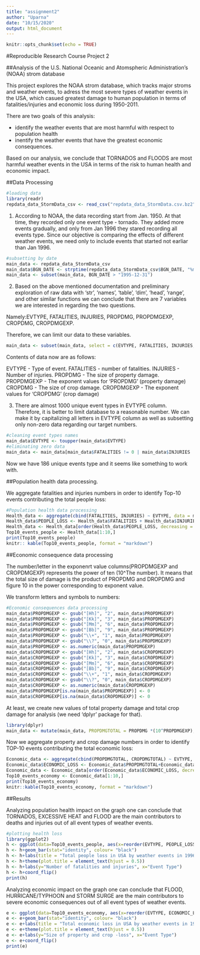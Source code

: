 ```yaml
---
title: "assignment2"
author: "Uparna"
date: "10/15/2020"
output: html_document
---
```


```r
knitr::opts_chunk$set(echo = TRUE)
```
#Reproducible Research Course Project 2


##Analysis of the U.S. National Oceanic and Atomspheric Administration's (NOAA) strom database


This project explores the NOAA strom database, which tracks major stroms and weather events, to adress the most severe types of weather events in the USA, which casued greatest damage to human population in terms of fatalities/injuries and economic loss during 1950-2011.





There are two goals of this analysis:

- identify the weather events that are most harmful with respect to population health
- inentify the weather events that have the greatest economic consequences. 


Based on our analysis, we conclude that TORNADOS and FLOODS are most harmful weather events in the USA in terms of the risk to human health and economic impact.


##Data Processing 


```r
#loading data
library(readr)
repdata_data_StormData_csv <- read_csv("repdata_data_StormData.csv.bz2")

```

  1. According to NOAA, the data recording start from Jan. 1950. At that time, they recorded only one event type - tornado. They added more events gradually, and only from Jan 1996 they stared recording all events type. Since our objective is comparing the effects of different weather events, we need only to include events that started not earliar than Jan 1996.

```r
#subsetting by date
main_data <- repdata_data_StormData_csv
main_data$BGN_DATE <- strptime(repdata_data_StormData_csv$BGN_DATE, "%m/%d/%Y %H:%M:%S")
main_data <- subset(main_data, BGN_DATE > "1995-12-31")

```


  2. Based on the above mentioned documentation and preliminary exploration of raw data with 'str', 'names', 'table', 'dim', 'head', 'range', and other similar functions we can conclude that there are 7 variables we are interested in regarding the two questions.

Namely:EVTYPE, FATALITIES, INJURIES, PROPDMG, PROPDMGEXP, CROPDMG, CROPDMGEXP. 

Therefore, we can limit our data to these variables.


```r
main_data <- subset(main_data, select = c(EVTYPE, FATALITIES, INJURIES, PROPDMG, PROPDMGEXP,CROPDMG, CROPDMGEXP))

```



Contents of data now are as follows:

EVTYPE - Type of event.
FATALITIES - number of fatalities.
INJURIES - Number of injuries.
PROPDMG -  The size of property damage.
PROPDMGEXP - The exponent values for 'PROPDMG' (property damage)
CROPDMG - The size of crop damage.
CROPDMGEXP - The exponent values for 'CROPDMG' (crop damage)


  3. There are almost 1000 unique event types in EVTYPE column. Therefore, it is better to limit database to a reasonable number. We can make it by capitalizing all letters in EVTYPE column as well as subsetting only non-zero data regarding our target numbers.

```r
#cleaning event types names
main_data$EVTYPE <- toupper(main_data$EVTYPE)
#eliminating zero data
main_data <- main_data[main_data$FATALITIES != 0 | main_data$INJURIES != 0 | main_data$PROPDMG != 0 | main_data$CROPDMG != 0,]

```


 Now we have 186 unique events type and it seems like something to work with.


##Population health data processing.

We aggregate fatalities and injuries numbers in order to identify Top-10 events contributing the total people loss:

```r
#Population health data processing
Health_data <- aggregate(cbind(FATALITIES, INJURIES) ~ EVTYPE, data = main_data, FUN = sum)
Health_data$PEOPLE_LOSS <- Health_data$FATALITIES + Health_data$INJURIES
Health_data <- Health_data[order(Health_data$PEOPLE_LOSS, decreasing = TRUE),]
Top10_events_people <- Health_data[1:10,]
print(Top10_events_people)
knitr:: kable(Top10_events_people, format = "markdown")

```




##Economic consequence data processing


The number/letter in the exponenrt value columns(PROPDMGEXP and CROPDMGEXP) represents the power of ten (10^The number). It means that the total size of damage is the product of PROPDMG and DROPDMG and figure 10 in the power corresponding to exponent value.


We transform letters and symbols to numbers:

```r
#Economic consequences data processing
main_data$PROPDMGEXP <- gsub("[Hh]", "2", main_data$PROPDMGEXP)
main_data$PROPDMGEXP <- gsub("[Kk]", "3", main_data$PROPDMGEXP)
main_data$PROPDMGEXP <- gsub("[Mm]", "6", main_data$PROPDMGEXP)
main_data$PROPDMGEXP <- gsub("[Bb]", "9", main_data$PROPDMGEXP)
main_data$PROPDMGEXP <- gsub("\\+", "1", main_data$PROPDMGEXP)
main_data$PROPDMGEXP <- gsub("\\?", "0", main_data$PROPDMGEXP)
main_data$PROPDMGEXP <- as.numeric(main_data$PROPDMGEXP)
main_data$CROPDMGEXP <- gsub("[Hh]", "2", main_data$CROPDMGEXP)
main_data$CROPDMGEXP <- gsub("[Kk]", "3", main_data$CROPDMGEXP)
main_data$CROPDMGEXP <- gsub("[Mm]", "6", main_data$CROPDMGEXP)
main_data$CROPDMGEXP <- gsub("[Bb]", "9", main_data$CROPDMGEXP)
main_data$CROPDMGEXP <- gsub("\\+", "1", main_data$CROPDMGEXP)
main_data$CROPDMGEXP <- gsub("\\?", "0", main_data$CROPDMGEXP)
main_data$CROPDMGEXP <- as.numeric(main_data$CROPDMGEXP)
main_data$PROPDMGEXP[is.na(main_data$PROPDMGEXP)] <- 0
main_data$CROPDMGEXP[is.na(main_data$CROPDMGEXP)] <- 0

```
 
 
At least, we create new values of total property damage and total crop damage for analysis (we need 'dplyr' package for that).
```r
library(dplyr)
main_data <- mutate(main_data, PROPDMGTOTAL = PROPDMG *(10^PROPDMGEXP), CROPDMGTOTAL = CROPDMG * (10^CROPDMGEXP))

```

Now we aggregate property and crop damage numbers in order to identify TOP-10 events contributing the total economic loss:
```r
Economic_data <- aggregate(cbind(PROPDMGTOTAL, CROPDMGTOTAL) ~ EVTYPE, data = main_data, FUN = sum)
Economic_data$ECONOMIC_LOSS <- Economic_data$PROPDMGTOTAL+Economic_data$CROPDMGTOTAL
Economic_data <- Economic_data[order(Economic_data$ECONOMIC_LOSS, decreasing = TRUE),]
Top10_events_economy <- Economic_data[1:10,]
print(Top10_events_economy)
knitr::kable(Top10_events_economy, format = "markdown")
```



##Results


Analyzing population health impact on the graph one can conclude that TORNADOS, EXCESSIVE HEAT and FLOOD are the main contributors to deaths and injuries out of all event types of weather events.
```r
#plotting health loss
library(ggplot2)
h <- ggplot(data=Top10_events_people, aes(x=reorder(EVTYPE, PEOPLE_LOSS),y=PEOPLE_LOSS))
h <- h+geom_bar(stat="identity", colour= "black")
h <- h+labs(title = "Total people loss in USA by weather events in 1996-2011")
h <- h+theme(plot.title = element_text(hjust = 0.5))
h <- h+labs(y="Number of fatalities and injuries", x="Event Type")
h <- h+coord_flip()
print(h)
```



Analyzing economic impact on the graph  one can conclude that FLOOD, HURRICANE/TYPHOON and STORM SURGE are the main contributors to severe economic consequences out of all event types of weather events. 

```r
e <- ggplot(data=Top10_events_economy, aes(x=reorder(EVTYPE, ECONOMIC_LOSS),y=ECONOMIC_LOSS))
e <- e+geom_bar(stat="identity", colour= "black")
e <- e+labs(title = "Total economic loss in USA by weather events in 1996-2011")
e <- e+theme(plot.title = element_text(hjust = 0.5))
e <- e+labs(y="Size of property and crop -loss", x="Event Type")
e <- e+coord_flip()
print(e)

```

